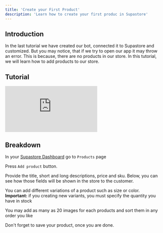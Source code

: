 ```yaml
---
title: 'Create your First Product'
description: 'Learn how to create your first produc in Supastore'
---
```


## Introduction

In the last tutorial we have created our bot, connected it to Supastore and customized. But you may notice, that if we try to open our app it may throw an error. This is because, there are no products in our store. In this tutorial, we will learn how to add products to our store.

## Tutorial

<iframe
  src="https://www.loom.com/embed/e0bd1bc8e72c4dbd9eb9edc42b6d922f?sid=8c45f66d-e738-4903-8264-b9f58ec23e2c"
  frameborder="0"
  webkitallowfullscreen
  mozallowfullscreen
  allowfullscreen
  className={"w-full h-full"}>
</iframe>

## Breakdown

In your [Supastore Dashboard](https://admin.ditch-concept.com/en/store) go to `Products` page

Press `Add product` button.

Provide the title, short and long descriptions, price and sku. Below, you can see how those fields will be shown in the store to the customer.

You can add different variations of a product such as size or color. **Important:** if you creating new variants, you must specify the quantity you have in stock

You may add as many as 20 images for each products and sort them in any order you like

Don't forget to save your product, once you are done.
